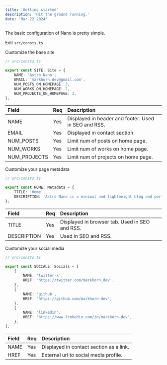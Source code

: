 ```yaml
---
title: 'Getting started'
description: 'Hit the ground running.'
date: 'Mar 22 2024'
---
```


The basic configuration of Nano is pretty simple.

Edit `src/consts.ts`

Customize the base site

```ts
// src/consts.ts

export const SITE: Site = {
	NAME: 'Astro Nano',
	EMAIL: 'markhorn.dev@gmail.com',
	NUM_POSTS_ON_HOMEPAGE: 3,
	NUM_WORKS_ON_HOMEPAGE: 2,
	NUM_PROJECTS_ON_HOMEPAGE: 3,
};
```

| Field        | Req | Description                                          |
| :----------- | :-- | :--------------------------------------------------- |
| NAME         | Yes | Displayed in header and footer. Used in SEO and RSS. |
| EMAIL        | Yes | Displayed in contact section.                        |
| NUM_POSTS    | Yes | Limit num of posts on home page.                     |
| NUM_WORKS    | Yes | Limit num of works on home page.                     |
| NUM_PROJECTS | Yes | Limit num of projects on home page.                  |

Customize your page metadata

```ts
// src/consts.ts

export const HOME: Metadata = {
	TITLE: 'Home',
	DESCRIPTION: 'Astro Nano is a minimal and lightweight blog and portfolio.',
};
```

| Field       | Req | Description                                    |
| :---------- | :-- | :--------------------------------------------- |
| TITLE       | Yes | Displayed in browser tab. Used in SEO and RSS. |
| DESCRIPTION | Yes | Used in SEO and RSS.                           |

Customize your social media

```ts
// src/consts.ts

export const SOCIALS: Socials = [
	{
		NAME: 'twitter-x',
		HREF: 'https://twitter.com/markhorn_dev',
	},
	{
		NAME: 'github',
		HREF: 'https://github.com/markhorn-dev',
	},
	{
		NAME: 'linkedin',
		HREF: 'https://www.linkedin.com/in/markhorn-dev',
	},
];
```

| Field | Req | Description                             |
| :---- | :-- | :-------------------------------------- |
| NAME  | Yes | Displayed in contact section as a link. |
| HREF  | Yes | External url to social media profile.   |

